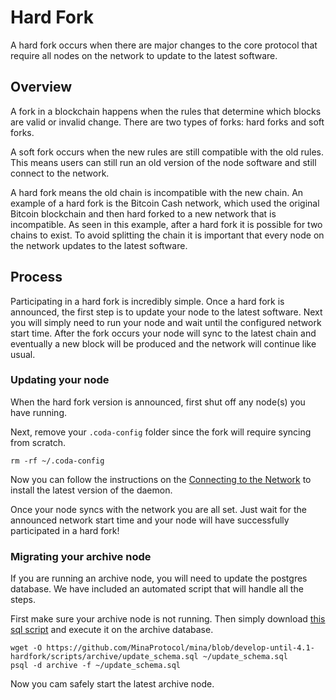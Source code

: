 
# Hard Fork

A hard fork occurs when there are major changes to the core protocol that require all nodes on the network to update to the latest software.

## Overview

A fork in a blockchain happens when the rules that determine which blocks are valid or invalid change. There are two types of forks: hard forks and soft forks. 

A soft fork occurs when the new rules are still compatible with the old rules. This means users can still run an old version of the node software and still connect to the network.

A hard fork means the old chain is incompatible with the new chain. An example of a hard fork is the Bitcoin Cash network, which used the original Bitcoin blockchain and then hard forked to a new network that is incompatible. As seen in this example, after a hard fork it is possible for two chains to exist. To avoid splitting the chain it is important that every node on the network updates to the latest software.

## Process

Participating in a hard fork is incredibly simple. Once a hard fork is announced, the first step is to update your node to the latest software. Next you will simply need to run your node and wait until the configured network start time. After the fork occurs your node will sync to the latest chain and eventually a new block will be produced and the network will continue like usual.

### Updating your node

When the hard fork version is announced, first shut off any node(s) you have running.

Next, remove your `.coda-config` folder since the fork will require syncing from scratch.

```
rm -rf ~/.coda-config
```

Now you can follow the instructions on the [Connecting to the Network](/docs/connecting) to install the latest version of the daemon.

Once your node syncs with the network you are all set. Just wait for the announced network start time and your node will have successfully participated in a hard fork!

### Migrating your archive node

If you are running an archive node, you will need to update the postgres database. We have included an automated script that will handle all the steps.

First make sure your archive node is not running. Then simply download [this sql script](https://github.com/MinaProtocol/mina/blob/develop-until-4.1-hardfork/scripts/archive/update_schema.sql) and execute it on the archive database.

```
wget -O https://github.com/MinaProtocol/mina/blob/develop-until-4.1-hardfork/scripts/archive/update_schema.sql ~/update_schema.sql
psql -d archive -f ~/update_schema.sql
```

Now you cam safely start the latest archive node.
